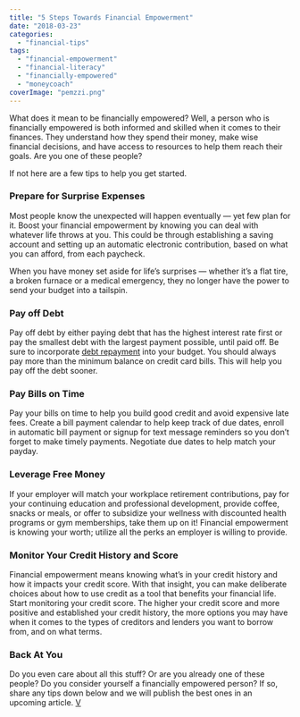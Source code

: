 ```yaml
---
title: "5 Steps Towards Financial Empowerment"
date: "2018-03-23"
categories: 
  - "financial-tips"
tags: 
  - "financial-empowerment"
  - "financial-literacy"
  - "financially-empowered"
  - "moneycoach"
coverImage: "pemzzi.png"
---
```


What does it mean to be financially empowered? Well, a person who is financially empowered is both informed and skilled when it comes to their finances. They understand how they spend their money, make wise financial decisions, and have access to resources to help them reach their goals. Are you one of these people?

If not here are a few tips to help you get started.

### **Prepare for Surprise Expenses**

Most people know the unexpected will happen eventually — yet few plan for it. Boost your financial empowerment by knowing you can deal with whatever life throws at you. This could be through establishing a saving account and setting up an automatic electronic contribution, based on what you can afford, from each paycheck.

When you have money set aside for life’s surprises — whether it’s a flat tire, a broken furnace or a medical emergency, they no longer have the power to send your budget into a tailspin.

### **Pay off Debt**

Pay off debt by either paying debt that has the highest interest rate first or pay the smallest debt with the largest payment possible, until paid off. Be sure to incorporate [debt repayment](https://moneycoach-app.com/getting-started-how-to-manage-debts-with-moneycoach/) into your budget. You should always pay more than the minimum balance on credit card bills. This will help you pay off the debt sooner.

### **Pay Bills on Time**

Pay your bills on time to help you build good credit and avoid expensive late fees. Create a bill payment calendar to help keep track of due dates, enroll in automatic bill payment or signup for text message reminders so you don’t forget to make timely payments. Negotiate due dates to help match your payday.

### **Leverage Free Money**

If your employer will match your workplace retirement contributions, pay for your continuing education and professional development, provide coffee, snacks or meals, or offer to subsidize your wellness with discounted health programs or gym memberships, take them up on it! Financial empowerment is knowing your worth; utilize all the perks an employer is willing to provide.

### **Monitor Your Credit History and Score**

Financial empowerment means knowing what’s in your credit history and how it impacts your credit score. With that insight, you can make deliberate choices about how to use credit as a tool that benefits your financial life. Start monitoring your credit score. The higher your credit score and more positive and established your credit history, the more options you may have when it comes to the types of creditors and lenders you want to borrow from, and on what terms.

### Back At You

Do you even care about all this stuff? Or are you already one of these people? Do you consider yourself a financially empowered person? If so, share any tips down below and we will publish the best ones in an upcoming article. [V](http://www.vecteezy.com)
